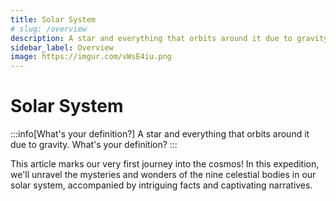 ```yaml
---
title: Solar System
# slug: /overview
description: A star and everything that orbits around it due to gravity.
sidebar_label: Overview
image: https://imgur.com/vWsE4iu.png
---
```



# Solar System

:::info[What's your definition?]
A star and everything that orbits around it due to gravity. What's your definition?
:::

This article marks our very first journey into the cosmos! In this expedition, we'll unravel the mysteries and wonders of the nine celestial bodies in our solar system, accompanied by intriguing facts and captivating narratives.

<DocCardList />